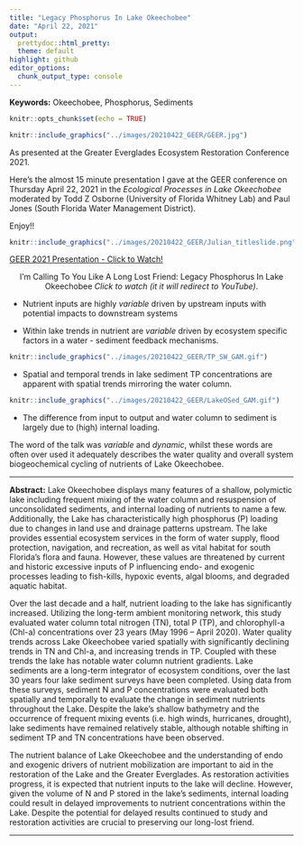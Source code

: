 ```yaml
---
title: "Legacy Phosphorus In Lake Okeechobee"
date: "April 22, 2021"
output: 
  prettydoc::html_pretty:
  theme: default
highlight: github
editor_options: 
  chunk_output_type: console
---
```

  
__Keywords:__ Okeechobee, Phosphorus, Sediments


```r
knitr::opts_chunk$set(echo = TRUE)
```

```r
knitr::include_graphics("../images/20210422_GEER/GEER.jpg")
```

As presented at the Greater Everglades Ecosystem Restoration Conference 2021.

Here's the almost 15 minute presentation I gave at the GEER conference on Thursday April 22, 2021 in the *Ecological Processes in Lake Okeechobee* moderated by Todd Z Osborne (University of Florida Whitney Lab) and Paul Jones (South Florida Water Management District). 

Enjoy!! 

```r
knitr::include_graphics("../images/20210422_GEER/Julian_titleslide.png")
```

[GEER 2021 Presentation - Click to Watch!](https://youtu.be/avazGnAAPco){target="_blank"}

<center> I’m Calling To You Like A Long Lost Friend: Legacy Phosphorus In Lake Okeechobee _Click to watch (it it will redirect to YouTube)_. </center>

* Nutrient inputs are highly *variable* driven by upstream inputs with potential impacts to downstream systems

* Within lake trends in nutrient are *variable* driven by ecosystem specific factors in a water - sediment feedback mechanisms. 

```r
knitr::include_graphics("../images/20210422_GEER/TP_SW_GAM.gif")
```

* Spatial and temporal trends in lake sediment TP concentrations are apparent with spatial trends mirroring the water column.

```r
knitr::include_graphics("../images/20210422_GEER/LakeOSed_GAM.gif")
```

* The difference from input to output and water column to sediment is largely due to (high) internal loading.

The word of the talk was *variable* and *dynamic*, whilst these words are often over used it adequately describes the water quality and overall system biogeochemical cycling of nutrients of Lake Okeechobee.

***

**Abstract:**
Lake Okeechobee displays many features of a shallow, polymictic lake including frequent mixing of the water column and resuspension of unconsolidated sediments, and internal loading of nutrients to name a few. Additionally, the Lake has characteristically high phosphorus (P) loading due to changes in land use and drainage patterns upstream. The lake provides essential ecosystem services in the form of water supply, flood protection, navigation, and recreation, as well as vital habitat for south Florida’s flora and fauna. However, these values are threatened by current and historic excessive inputs of P influencing endo- and exogenic processes leading to fish-kills, hypoxic events, algal blooms, and degraded aquatic habitat.  

Over the last decade and a half, nutrient loading to the lake has significantly increased. Utilizing the long-term ambient monitoring network, this study evaluated water column total nitrogen (TN), total P (TP), and chlorophyll-a (Chl-a) concentrations over 23 years (May 1996 – April 2020). Water quality trends across Lake Okeechobee varied spatially with significantly declining trends in TN and Chl-a, and increasing trends in TP. Coupled with these trends the lake has notable water column nutrient gradients. Lake sediments are a long-term integrator of ecosystem conditions, over the last 30 years four lake sediment surveys have been completed. Using data from these surveys, sediment N and P concentrations were evaluated both spatially and temporally to evaluate the change in sediment nutrients throughout the Lake. Despite the lake’s shallow bathymetry and the occurrence of frequent mixing events (i.e. high winds, hurricanes, drought), lake sediments have remained relatively stable, although notable shifting in sediment TP and TN concentrations have been observed. 

The nutrient balance of Lake Okeechobee and the understanding of endo and exogenic drivers of nutrient mobilization are important to aid in the restoration of the Lake and the Greater Everglades. As restoration activities progress, it is expected that nutrient inputs to the lake will decline. However, given the volume of N and P stored in the lake's sediments, internal loading could result in delayed improvements to nutrient concentrations within the Lake. Despite the potential for delayed results continued to study and restoration activities are crucial to preserving our long-lost friend.

***